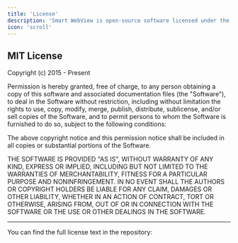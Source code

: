 ```yaml
---
title: 'License'
description: 'Smart WebView is open-source software licensed under the MIT License.'
icon: 'scroll'
---
```



## MIT License

Copyright (c) 2015 - Present

Permission is hereby granted, free of charge, to any person obtaining a copy
of this software and associated documentation files (the "Software"), to deal
in the Software without restriction, including without limitation the rights
to use, copy, modify, merge, publish, distribute, sublicense, and/or sell
copies of the Software, and to permit persons to whom the Software is
furnished to do so, subject to the following conditions:

The above copyright notice and this permission notice shall be included in all
copies or substantial portions of the Software.

THE SOFTWARE IS PROVIDED "AS IS", WITHOUT WARRANTY OF ANY KIND, EXPRESS OR
IMPLIED, INCLUDING BUT NOT LIMITED TO THE WARRANTIES OF MERCHANTABILITY,
FITNESS FOR A PARTICULAR PURPOSE AND NONINFRINGEMENT. IN NO EVENT SHALL THE
AUTHORS OR COPYRIGHT HOLDERS BE LIABLE FOR ANY CLAIM, DAMAGES OR OTHER
LIABILITY, WHETHER IN AN ACTION OF CONTRACT, TORT OR OTHERWISE, ARISING FROM,
OUT OF OR IN CONNECTION WITH THE SOFTWARE OR THE USE OR OTHER DEALINGS IN THE
SOFTWARE.

---

You can find the full license text in the repository:

<Card horizontal title="View LICENSE File on GitHub" icon="github" href="https://github.com/mgks/Android-SmartWebView/blob/master/LICENSE" target="_blank">
</Card>
<Card horizontal title="Read MIT License Definition" icon="osi" href="https://opensource.org/licenses/MIT" target="_blank">
</Card>